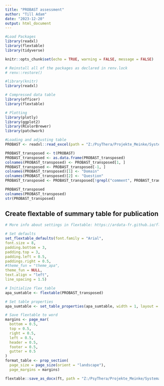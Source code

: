 ---
title: "PROBAST assessment"
author: "Till Adam"
date: "2023-12-20"
output: html_document
---


```{r}
#Load Packages
library(readxl)
library(flextable)
library(tidyverse)
```

```{r Setup, include=FALSE}
knitr::opts_chunk$set(echo = TRUE, warning = FALSE, message = FALSE)

# Reinstall all of the packages as declared in renv.lock
# renv::restore()

#library(knitr)
library(readxl)

# Compressed data table
library(officer)
library(flextable)

# Plotting
library(plotly)
library(ggplot2)
library(RColorBrewer)
library(patchwork)
```

```{r}
#Loading and adjusting table
PROBAST <- readxl::read_excel(path = "Z:/PsyThera/Projekte_Meinke/Systematic_review/4_PROBAST_assessmentPROBAST_assessment.xlsx", sheet = "Main", col_names = FALSE)

PROBAST_transposed <- t(PROBAST)
PROBAST_transposed <- as.data.frame(PROBAST_transposed)
colnames(PROBAST_transposed) <- PROBAST_transposed[1, ]
PROBAST_transposed <- PROBAST_transposed[-1, ]
colnames(PROBAST_transposed)[1] <- "Domain"
colnames(PROBAST_transposed)[2] <- "Question"
PROBAST_transposed <- PROBAST_transposed[!grepl("comment", PROBAST_transposed[, 2]), ]

PROBAST_transposed
colnames(PROBAST_transposed)
str(PROBAST_transposed)
```

## Create flextable of summary table for publication
```{r Flextable, results = "show"}
# More info about settings in flextable: https://ardata-fr.github.io/flextable-book/cell-content.html

# Set defaults
set_flextable_defaults(font.family = "Arial",
font.size = 8,
padding.bottom = 3,
padding.top = 3,
padding.left = 0.5,
paddings.right = 0.5,
#theme_fun = "theme_apa",
theme_fun = NULL,
text.align = "left",
line_spacing = 1.5)

# Initialize flex_table
apa_sumtable <- flextable(PROBAST_transposed)

# Set table properties
apa_sumtable <- set_table_properties(apa_sumtable, width = 1, layout = "autofit")

# Save flextable to word
margins <- page_mar(
  bottom = 0.5,
  top = 0.5,
  right = 0.5,
  left = 0.5,
  header = 0.5,
  footer = 0.5,
  gutter = 0.5
)
format_table <- prop_section(
  page_size = page_size(orient = "landscape"),
  page_margins = margins)

flextable::save_as_docx(ft, path = "Z:/PsyThera/Projekte_Meinke/Systematic_review/4_PROBAST_assessment/PROBAST.docx", pr_section = format_table)
```
